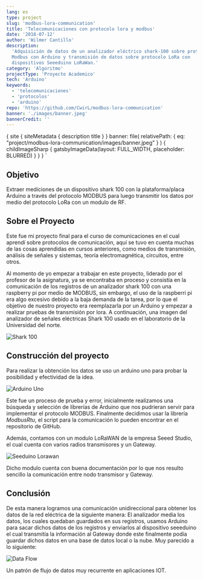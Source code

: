 ```yaml
---
lang: es
type: project
slug: 'modbus-lora-communication'
title: 'Telecomunicaciones con protocolo lora y modbus'
date: '2018-07-12'
author: 'Wilmer Cantillo'
description:
  'Adquisición de datos de un analizador eléctrico shark-100 sobre protocolo
  Modbus con Arduino y transmisión de datos sobre protocolo LoRa con
  dispositivos Seeeduino LoRaWan.'
category: 'Algoritmo'
projectType: 'Proyecto Academico'
tech: 'Arduino'
keywords:
  - 'telecomunicaciones'
  - 'protocolos'
  - 'arduino'
repo: 'https://github.com/CwirL/modbus-lora-communication'
banner: './images/banner.jpeg'
bannerCredit: ''
---
```


  {
    site {
      siteMetadata {
        description
        title
      }
    }
    banner: file(
      relativePath: {
        eq: "project/modbus-lora-communication/images/banner.jpeg"
      }
    ) {
      childImageSharp {
        gatsbyImageData(layout: FULL_WIDTH, placeholder: BLURRED)
      }
    }
  }
`

## Objetivo

Extraer mediciones de un dispositivo shark 100 con la plataforma/placa Arduino a
través del protocolo MODBUS para luego transmitir los datos por medio del
protocolo LoRa con un modulo de RF.

## Sobre el Proyecto

Este fue mi proyecto final para el curso de comunicaciones en el cual aprendí
sobre protocolos de comunicación, aquí se tuvo en cuenta muchas de las cosas
aprendidas en cursos anteriores, como medios de transmisión, análisis de señales
y sistemas, teoría electromagnética, circuitos, entre otros.

Al momento de yo empezar a trabajar en este proyecto, liderado por el profesor
de la asignatura, ya se encontraba en proceso y consistía en la comunicación de
los registros de un analizador shark 100 con una raspberry pi por medio de
MODBUS, sin embargo, el uso de la raspberri pi era algo excesivo debido a la
baja demanda de la tarea, por lo que el objetivo de nuestro proyecto era
reemplazarla por un Arduino y empezar a realizar pruebas de transmisión por
lora. A continuación, una imagen del analizador de señales eléctricas Shark 100
usado en el laboratorio de la Universidad del norte.

![Shark 100](./images/shark100.png)

## Construcción del proyecto

Para realizar la obtención los datos se uso un arduino uno para probar la
posibilidad y efectividad de la idea.

![Arduino Uno](./images/arduino.png)

Este fue un proceso de prueba y error, inicialmente realizamos una búsqueda y
selección de librerías de Arduino que nos pudrieran servir para implementar el
protocolo MODBUS. Finalmente decidimos usar la librería _ModbusRtu_, el script
para la comunicación lo pueden encontrar en el repositorio de GitHub.

Además, contamos con un modulo LoRaWAN de la empresa Seeed Studio, el cual
cuenta con varios radios transmisores y un Gateway.

![Seeduino Lorawan](./images/gateway.webp)

Dicho modulo cuenta con buena documentación por lo que nos resulto sencillo la
comunicación entre nodo transmisor y Gateway.

## Conclusión

De esta manera logramos una comunicación unidireccional para obtener los datos
de la red eléctrica de la siguiente manera: El analizador media los datos, los
cuales quedaban guardados en sus registros, usamos Arduino para sacar dichos
datos de los registros y enviarlos al dispositivo seeeduino el cual transmitía
la información al Gateway donde este finalmente podía guardar dichos datos en
una base de datos local o la nube. Muy parecido a lo siguiente:

![Data Flow](./images/data_flow.png)

Un patrón de flujo de datos muy recurrente en aplicaciones IOT.
